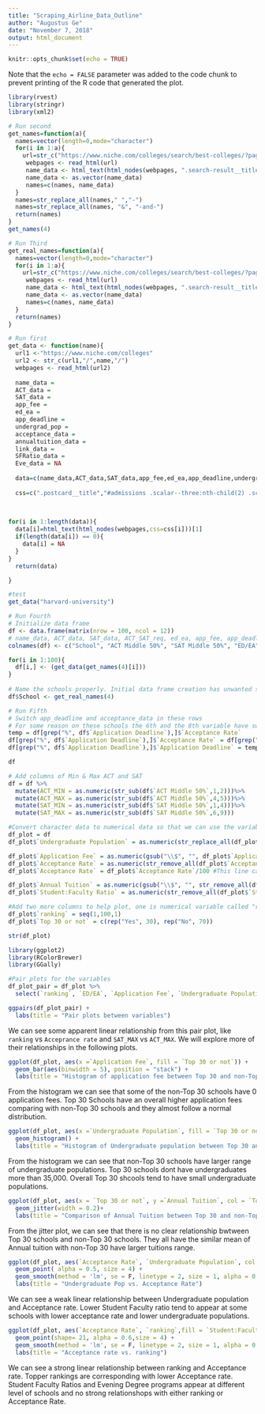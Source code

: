 ---
title: "Scraping_Airline_Data_Outline"
author: "Augustus Ge"
date: "November 7, 2018"
output: html_document
---

```{r setup, include=FALSE}
knitr::opts_chunk$set(echo = TRUE)
```


Note that the `echo = FALSE` parameter was added to the code chunk to prevent printing of the R code that generated the plot.

```{r}
library(rvest)
library(stringr)
library(xml2)
```


```{r}
# Run second
get_names=function(a){
  names=vector(length=0,mode="character")
  for(i in 1:a){
    url=str_c("https://www.niche.com/colleges/search/best-colleges/?page=",i)
     webpages <- read_html(url)
     name_data <- html_text(html_nodes(webpages, ".search-result__title" ))  
     name_data <- as.vector(name_data)
     names=c(names, name_data)
  }
  names=str_replace_all(names," ","-")
  names=str_replace_all(names, "&", "-and-")
  return(names)
}
get_names(4)

```

```{r}
# Run Third
get_real_names=function(a){
  names=vector(length=0,mode="character")
  for(i in 1:a){
    url=str_c("https://www.niche.com/colleges/search/best-colleges/?page=",i)
     webpages <- read_html(url)
     name_data <- html_text(html_nodes(webpages, ".search-result__title" ))  
     name_data <- as.vector(name_data)
     names=c(names, name_data)
  }
  return(names)
}
```




```{r} 
# Run first
get_data <- function(name){
  url1 <-"https://www.niche.com/colleges"
  url2 <- str_c(url1,"/",name,"/")
  webpages <- read_html(url2)
 
  name_data =
  ACT_data =
  SAT_data =
  app_fee =
  ed_ea =
  app_deadline =
  undergrad_pop =
  acceptance_data =
  annualtuition_data =
  link_data =
  SFRatio_data =
  Eve_data = NA
  
  data=c(name_data,ACT_data,SAT_data,app_fee,ed_ea,app_deadline,undergrad_pop, acceptance_data, annualtuition_data,link_data,SFRatio_data,Eve_data)
  
  css=c(".postcard__title","#admissions .scalar--three:nth-child(2) .scalar__value span","#admissions > div.profile__buckets > div.profile__bucket--3 > div > div > div:nth-child(1) > div.scalar__value > span","#admissions > div.profile__buckets > div.profile__bucket--3 > div > div > div:nth-child(3) > div.scalar__value > span","#admissions > div.profile__buckets > div.profile__bucket--3 > div > div > div:nth-child(6) > div.scalar__value > span","#admissions > div.profile__buckets > div.profile__bucket--2 > div > div > div > div.scalar__value > span","#students > div.profile__buckets > div.profile__bucket--1 > div > div > div.scalar > div.scalar__value > span:nth-child(1)","#admissions .profile__bucket--1 .scalar__value span","#cost .scalar__value span:nth-child(1)",".profile__website__link",".profile-grade+ .scalar--three .scalar__value span","#academics .scalar--three+ .scalar--three .scalar__value span" )
  

  
for(i in 1:length(data)){
  data[i]=html_text(html_nodes(webpages,css=css[i]))[1]
  if(length(data[i]) == 0){
    data[i] = NA
  }
}
  return(data)

}
```


```{r}
#test
get_data("harvard-university") 

```



```{r}
# Run Fourth
# Initialize data frame
df <- data.frame(matrix(nrow = 100, ncol = 12))
# name_data, ACT_data, SAT_data, ACT_SAT_req, ed_ea, app_fee, app_deadline, undergrad_pop, acceptance_data, annualtuition_data, link_data[1], SFRatio_data, Eve_data
colnames(df) <- c("School", "ACT Middle 50%", "SAT Middle 50%",	"ED/EA", "Application Fee", "Application Deadline", "Undergraduate Population", "Acceptance Rate", "Annual Tuition", "Application Website", "Student:Faculty Ratio", "Evening Degree Programs")

for(i in 1:100){
  df[i,] <- (get_data(get_names(4)[i]))
}
 
# Name the schools properly. Initial data frame creation has unwanted some strings
df$School <- get_real_names(4)
```



```{r}
# Run Fifth
# Switch app_deadline and acceptance_data in these rows
# For some reason on these schools the 6th and the 8th variable have swapped css
temp = df[grep("%", df$`Application Deadline`),]$`Acceptance Rate`
df[grep("%", df$`Application Deadline`),]$`Acceptance Rate` = df[grep("%", df$`Application Deadline`),]$`Application Deadline`
df[grep("%", df$`Application Deadline`),]$`Application Deadline` = temp

df
```



```{r}
# Add columns of Min & Max ACT and SAT
df = df %>%
  mutate(ACT_MIN = as.numeric(str_sub(df$`ACT Middle 50%`,1,2)))%>%
  mutate(ACT_MAX = as.numeric(str_sub(df$`ACT Middle 50%`,4,5)))%>%
  mutate(SAT_MIN = as.numeric(str_sub(df$`SAT Middle 50%`,1,4)))%>%
  mutate(SAT_MAX = as.numeric(str_sub(df$`SAT Middle 50%`,6,9)))
```


```{r}
#Convert character data to numerical data so that we can use the variables to plot
df_plot = df
df_plot$`Undergraduate Population` = as.numeric(str_replace_all(df_plot$`Undergraduate Population`, ",", ""))

df_plot$`Application Fee` = as.numeric(gsub("\\$", "", df_plot$`Application Fee`))
df_plot$`Acceptance Rate` = as.numeric(str_remove_all(df_plot$`Acceptance Rate`, "%"))
df_plot$`Acceptance Rate` = df_plot$`Acceptance Rate`/100 #This line can just run once!!

df_plot$`Annual Tuition` = as.numeric(gsub("\\$", "", str_remove_all(df_plot$`Annual Tuition`, ",")))
df_plot$`Student:Faculty Ratio` = as.numeric(str_remove_all(df_plot$`Student:Faculty Ratio`, ":1"))

#Add two more columns to help plot, one is numerical variable called "ranking" and the other is characteristic variable called "Top 30 or not"
df_plot$`ranking` = seq(1,100,1)
df_plot$`Top 30 or not` = c(rep("Yes", 30), rep("No", 70))

str(df_plot)

```

```{r}
library(ggplot2)
library(RColorBrewer)
library(GGally)

#Pair plots for the variables
df_plot_pair = df_plot %>%
  select(`ranking`, `ED/EA`, `Application Fee`, `Undergraduate Population`, `Acceptance Rate`, `Annual Tuition`, `Student:Faculty Ratio`, `Evening Degree Programs`, `ACT_MIN`, `ACT_MAX`, `SAT_MIN`, `SAT_MAX`)

ggpairs(df_plot_pair) +
  labs(title = "Pair plots between variables")

```
We can see some apparent linear relationship from this pair plot, like `ranking` vs `Acceprance rate` and `SAT_MAX` vs `ACT_MAX`. We will explore more of their relationships in the following plots.

```{r}
ggplot(df_plot, aes(x =`Application Fee`, fill = `Top 30 or not`)) +
  geom_bar(aes(binwidth = 5), position = "stack") +
  labs(title = "Histogram of application fee between Top 30 and non-Top 30")
```
From the histogram we can see that some of the non-Top 30 schools have 0 application fees. Top 30 Schools have an overall higher application fees comparing with non-Top 30 schools and they almost follow a normal distribution. 

```{r}
ggplot(df_plot, aes(x =`Undergraduate Population`, fill = `Top 30 or not`)) +
  geom_histogram() +
  labs(title = "Histogram of Undergraduate population between Top 30 and non-Top 30")
```

From the histogram we can see that non-Top 30 schools have larger range of undergraduate populations. Top 30 schools dont have undergraduates more than 35,000. Overall Top 30 shcools tend to have small undergraduate populations.

```{r}
ggplot(df_plot, aes(x = `Top 30 or not`, y =`Annual Tuition`, col = `Top 30 or not`)) +
  geom_jitter(width = 0.2)+
  labs(title = "Comparison of Annual Tuition between Top 30 and non-Top 30")
```

From the jitter plot, we can see that there is no clear relationship bwtween Top 30 schools and non-Top 30 schools. They all have the similar mean of Annual tuition with non-Top 30 have larger tuitions range.

```{r}
ggplot(df_plot, aes(`Acceptance Rate`, `Undergraduate Population`, col =  `Student:Faculty Ratio`)) +
  geom_point( alpha = 0.5, size = 4) +
  geom_smooth(method = 'lm', se = F, linetype = 2, size = 1, alpha = 0.5) +
  labs(title = "Undergraduate Pop vs. Acceptance Rate")

```

We can see a weak linear relationship between Undergraduate population and Acceptance rate. Lower Student Faculty ratio tend to appear at some schools with lower acceptance rate and lower undergraduate populations.

```{r}

ggplot(df_plot, aes(`Acceptance Rate`, `ranking`,fill = `Student:Faculty Ratio`, col = `Evening Degree Programs`)) +
  geom_point(shape= 21, alpha = 0.6,size = 4) +
  geom_smooth(method = 'lm', se = F, linetype = 2, size = 1, alpha = 0.5) +
  labs(title = "Acceptance rate vs. ranking")
```
We can see a strong linear relationship between ranking and Acceptance rate. Topper rankings are corresponding with lower Acceptance rate. Student Faculty Ratios and Evening Degree programs appear at different level of schools and no strong relationshops with either ranking or Acceptance Rate.